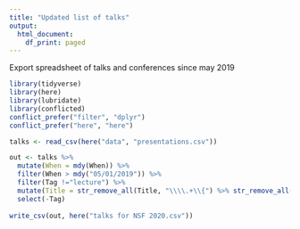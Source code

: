 ```yaml
---
title: "Updated list of talks"
output:
  html_document:
    df_print: paged
---
```


Export spreadsheet of talks and conferences since may 2019

```r
library(tidyverse)
library(here)
library(lubridate)
library(conflicted)
conflict_prefer("filter", "dplyr")
conflict_prefer("here", "here")
```

```r
talks <- read_csv(here("data", "presentations.csv"))
```
```r
out <- talks %>% 
  mutate(When = mdy(When)) %>% 
  filter(When > mdy("05/01/2019")) %>% 
  filter(Tag !="lecture") %>% 
  mutate(Title = str_remove_all(Title, "\\\\.+\\{") %>% str_remove_all("\\}")) %>% 
  select(-Tag)
  
write_csv(out, here("talks for NSF 2020.csv"))
```

